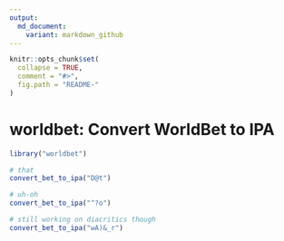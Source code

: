 ```yaml
---
output:
  md_document:
    variant: markdown_github
---
```


<!-- README.md is generated from README.Rmd. Please edit that file -->

```r
knitr::opts_chunk$set(
  collapse = TRUE,
  comment = "#>",
  fig.path = "README-"
)
```

# worldbet: Convert WorldBet to IPA

```r
library("worldbet")

# that
convert_bet_to_ipa("D@t")

# uh-oh
convert_bet_to_ipa("^?o")

# still working on diacritics though
convert_bet_to_ipa("wA)&_r")

```

